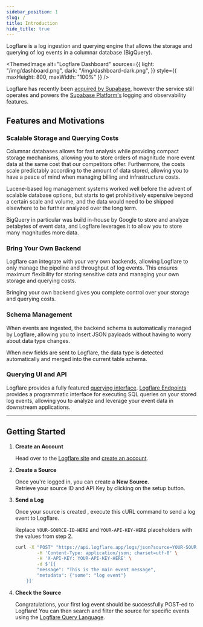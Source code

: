 ```yaml
---
sidebar_position: 1
slug: /
title: Introduction
hide_title: true
---
```



Logflare is a log ingestion and querying engine that allows the storage and querying of log events in a columnar database (BigQuery).

<ThemedImage
  alt="Logflare Dashboard"
  sources={{
    light: "/img/dashboard.png",
    dark: "/img/dashboard-dark.png",
  }}
  style={{ maxHeight: 800, maxWidth: "100%" }}
/>

Logflare has recently been [acquired by Supabase](https://supabase.com/blog/supabase-acquires-logflare), however the service still operates and powers the [Supabase Platform's](https://supabase.com/) logging and observability features.

## Features and Motivations

### Scalable Storage and Querying Costs

Columnar databases allows for fast analysis while providing compact storage mechanisms, allowing you to store orders of magnitude more event data at the same cost that our competitors offer. Furthermore, the costs scale predictably according to the amount of data stored, allowing you to have a peace of mind when managing billing and infrastructure costs.

Lucene-based log management systems worked well before the advent of scalable database options, but starts to get prohibitively expensive beyond a certain scale and volume, and the data would need to be shipped elsewhere to be further analyzed over the long term.

BigQuery in particular was build in-house by Google to store and analyze petabytes of event data, and Logflare leverages it to allow you to store many magnitudes more data.

### Bring Your Own Backend

Logflare can integrate with your very own backends, allowing Logflare to only manage the pipeline and throughput of log events. This ensures maximum flexibility for storing sensitive data and managing your own storage and querying costs.

Bringing your own backend gives you complete control over your storage and querying costs.

### Schema Management

When events are ingested, the backend schema is automatically managed by Logflare, allowing you to insert JSON payloads without having to worry about data type changes.

When new fields are sent to Logflare, the data type is detected automatically and merged into the current table schema.

### Querying UI and API

Logflare provides a fully featured [querying interface](./concepts/ingestion#querying). [Logflare Endpoints](./endpoints.md) provides a programmatic interface for executing SQL queries on your stored log events, allowing you to analyze and leverage your event data in downstream applications.

---

## Getting Started

1. **Create an Account**

   Head over to the [Logflare site](https://logflare.app/) and [create an account](https://logflare.app/auth/login).

2. **Create a Source**

   Once you're logged in, you can create a **New Source**.<br />
   Retrieve your source ID and API Key by clicking on the setup button.

3. **Send a Log**

   Once your source is created , execute this cURL command to send a log event to Logflare.

   Replace `YOUR-SOURCE-ID-HERE` and `YOUR-API-KEY-HERE` placeholders with the values from step 2.

   ```bash
   curl -X "POST" "https://api.logflare.app/logs/json?source=YOUR-SOURCE-ID-HERE" \
           -H 'Content-Type: application/json; charset=utf-8' \
           -H 'X-API-KEY: YOUR-API-KEY-HERE' \
           -d $'[{
           "message": "This is the main event message",
           "metadata": {"some": "log event"}
       }]'
   ```

4. **Check the Source**

   Congratulations, your first log event should be successfully POST-ed to Logflare! You can then search and filter the source for specific events using the [Logflare Query Language](./querying#logflare-query-language-lql).
